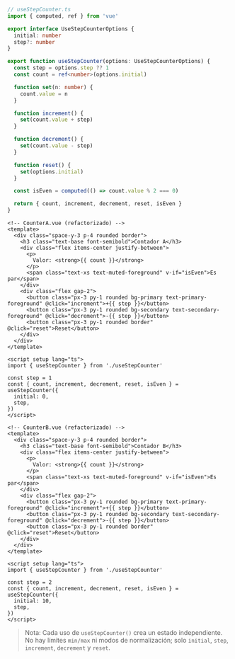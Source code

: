 ```ts
// useStepCounter.ts
import { computed, ref } from 'vue'

export interface UseStepCounterOptions {
  initial: number
  step?: number
}

export function useStepCounter(options: UseStepCounterOptions) {
  const step = options.step ?? 1
  const count = ref<number>(options.initial)

  function set(n: number) {
    count.value = n
  }

  function increment() {
    set(count.value + step)
  }

  function decrement() {
    set(count.value - step)
  }

  function reset() {
    set(options.initial)
  }

  const isEven = computed(() => count.value % 2 === 0)

  return { count, increment, decrement, reset, isEven }
}
```

```vue
<!-- CounterA.vue (refactorizado) -->
<template>
  <div class="space-y-3 p-4 rounded border">
    <h3 class="text-base font-semibold">Contador A</h3>
    <div class="flex items-center justify-between">
      <p>
        Valor: <strong>{{ count }}</strong>
      </p>
      <span class="text-xs text-muted-foreground" v-if="isEven">Es par</span>
    </div>
    <div class="flex gap-2">
      <button class="px-3 py-1 rounded bg-primary text-primary-foreground" @click="increment">+{{ step }}</button>
      <button class="px-3 py-1 rounded bg-secondary text-secondary-foreground" @click="decrement">-{{ step }}</button>
      <button class="px-3 py-1 rounded border" @click="reset">Reset</button>
    </div>
  </div>
</template>

<script setup lang="ts">
import { useStepCounter } from './useStepCounter'

const step = 1
const { count, increment, decrement, reset, isEven } = useStepCounter({
  initial: 0,
  step,
})
</script>
```

```vue
<!-- CounterB.vue (refactorizado) -->
<template>
  <div class="space-y-3 p-4 rounded border">
    <h3 class="text-base font-semibold">Contador B</h3>
    <div class="flex items-center justify-between">
      <p>
        Valor: <strong>{{ count }}</strong>
      </p>
      <span class="text-xs text-muted-foreground" v-if="isEven">Es par</span>
    </div>
    <div class="flex gap-2">
      <button class="px-3 py-1 rounded bg-primary text-primary-foreground" @click="increment">+{{ step }}</button>
      <button class="px-3 py-1 rounded bg-secondary text-secondary-foreground" @click="decrement">-{{ step }}</button>
      <button class="px-3 py-1 rounded border" @click="reset">Reset</button>
    </div>
  </div>
</template>

<script setup lang="ts">
import { useStepCounter } from './useStepCounter'

const step = 2
const { count, increment, decrement, reset, isEven } = useStepCounter({
  initial: 10,
  step,
})
</script>
```

> Nota: Cada uso de `useStepCounter()` crea un estado independiente. No hay límites `min/max` ni modos de normalización; solo `initial`, `step`, `increment`, `decrement` y `reset`.
